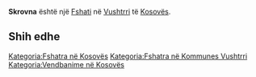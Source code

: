 {{Fshat në Kosovës
 | Emri                = Skrovna
 | EmriAlt                = Skrome,Skromna,Skromë,Skrovna,Skrovne,Skrovnë,Скровна
 | Emri (Rasa dhanore) = 
 | Figura              = 
 | Shteti              = Kosovës
 | Komuna              = Vushtrri
 | Kodi postar         = 
 | Sipërfaqja          = 

 | Popullsia           = 

 | Regj. i popullsisë  = 
 | Dend. e popullsisë  = 
 | Faqja zyrtare       = 
 <!--- Koordinatat ----> 
 | Gjerësia            = 42.89168
 | Gjatësia            = 21.02067
 | Lartësia            = 
}}
'''Skrovna''' është një [[Fshati]] në [[Vushtrri]] të [[Kosovës]].

<!-- == Gjeografia == -->
<!-- == Historia == -->
<!-- == Demografia == -->
== Shih edhe ==
{{Komuna Vushtrri}}
{{Kosovo-Administrata-Cung}}

[[Kategoria:Fshatra në Kosovës]]
[[Kategoria:Fshatra në Kommunes Vushtrri]]
[[Kategoria:Vendbanime në Kosovës]]